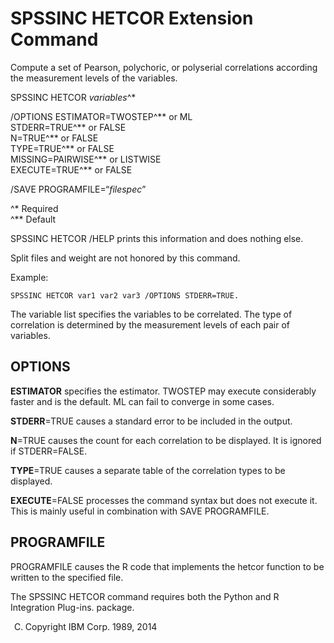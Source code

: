 SPSSINC HETCOR Extension Command
================================

Compute a set of Pearson, polychoric, or polyserial correlations
according the measurement levels of the variables.

SPSSINC HETCOR *variables*^&#42;

/OPTIONS ESTIMATOR=TWOSTEP^&#42;&#42; or ML  
STDERR=TRUE^&#42;&#42; or FALSE  
N=TRUE^&#42;&#42; or FALSE  
TYPE=TRUE^&#42;&#42; or FALSE  
MISSING=PAIRWISE^&#42;&#42; or LISTWISE  
EXECUTE=TRUE^&#42;&#42; or FALSE

/SAVE PROGRAMFILE="*filespec*"

^&#42; Required  
^&#42;&#42; Default

SPSSINC HETCOR /HELP prints this information and does nothing else.


Split files and weight are not honored by this command.

Example:
```
SPSSINC HETCOR var1 var2 var3 /OPTIONS STDERR=TRUE.
```

The variable list specifies the variables to be correlated.
The type of correlation is determined by the 
measurement levels of each pair of variables.

OPTIONS
-------
**ESTIMATOR** specifies the estimator. TWOSTEP may execute considerably
faster and is the default.  ML can fail to converge in some cases.

**STDERR**=TRUE causes a standard error to be included in the output.

**N**=TRUE causes the count for each correlation to be displayed.
It is ignored if STDERR=FALSE.

**TYPE**=TRUE causes a separate table of the correlation types to be displayed.

**EXECUTE**=FALSE processes the command syntax but does not execute it.
This is mainly useful in combination with SAVE PROGRAMFILE.

PROGRAMFILE
-----------
PROGRAMFILE causes the R code that implements the hetcor function to be
written to the specified file.

The SPSSINC HETCOR command requires both the Python and R Integration Plug-ins. package.

(C) Copyright IBM Corp. 1989, 2014